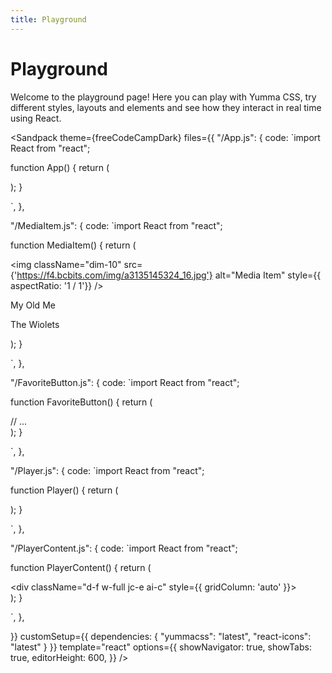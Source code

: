 ```yaml
---
title: Playground
---
```



# Playground

Welcome to the playground page! Here you can play with Yumma CSS, try different styles, layouts and elements and see how they interact in real time using React.

<Sandpack
 theme={freeCodeCampDark}
 files={{
"/App.js": {
code: `import React from "react";

function App() {
   return (
      <div>
         <Player />
      </div>
   );
}

`,
},

"/MediaItem.js": {
code: `import React from "react";

function MediaItem() {
   return (
      <div>
         <div className="d-f ai-c cg-3 c-p w-full rad-1">
         <div className="pos-r min-h-3 min-w-3 ovf-h ml-1">
            <img className="dim-10" src={'https://f4.bcbits.com/img/a3135145324_16.jpg'} alt="Media Item" style={{ aspectRatio: '1 / 1'}} />
         </div>
         <div className="d-f fd-c rg-1 ovf-h">
            <p className="t-white">My Old Me</p>
            <p className="t-l-lead-4 fs-sm">The Wiolets</p>
         </div>
      </div>
   </div>
   );
}

`,
},

"/FavoriteButton.js": {
code: `import React from "react";

function FavoriteButton() {
   return (
      <div className="">
         // ...
      </div>
   );
}

`,
},

"/Player.js": {
code: `import React from "react";



function Player() {
   return (
      <div className="pos-f dir-b bg-black w-full h-10 py-1">
         <PlayerContent />
      </div>
   );
}

`,
},

"/PlayerContent.js": {
code: `import React from "react";



function PlayerContent() {
   return (
      <div>
         <div className="d-g gtc-2 h-full">
            <div className="d-f w-full jc-s">
               <div className="d-f ai-c gc-4">
                  <MediaItem />
                  <div className="d-done lg:d-f">
                     <FavoriteButton />
                  </div>
               </div>
            </div>
            <div className="d-f w-full jc-e ai-c" style={{ gridColumn: 'auto' }}>
               <div className="dim-4 ins rad-8 bg-white p-1 c-p mr-1">
                  <IoPlay size={30} className="t-black" />
               </div>
            </div>
         </div>
      </div>
   );
}

`,
},

 }}
 customSetup={{
    dependencies: {
      "yummacss": "latest",
      "react-icons": "latest"
    }
 }}
 template="react"
 options={{
    showNavigator: true,
    showTabs: true,
    editorHeight: 600,
 }}
/>
